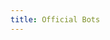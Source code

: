 ```yaml
---
title: Official Bots
---
```



<LinkCard
  title="Discord Bot"
  description="Add the Discord Bot to your own server"
  href="https://discord.com/api/oauth2/authorize?client_id=716533909818572850&permissions=137976138816&scope=bot%20applications.commands" />
<LinkCard
  title="Telegram Bot"
  description="Add the Telegram Bot to your own group"
  href="https://t.me/Pokehunt_xyz_bot" />